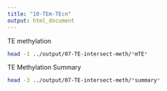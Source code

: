 ```yaml
---
title: "10-TEm-TEcn"
output: html_document
---
```



TE methylation

```bash
head -1 ../output/07-TE-intersect-meth/*mTE*
```

TE Methylation Summary 

```bash
head -3 ../output/07-TE-intersect-meth/*summary*
```

